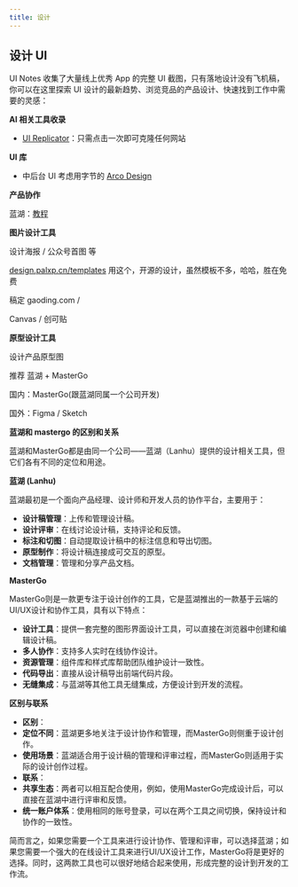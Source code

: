 ```yaml
---
title: 设计
---
```




## **设计 UI**

UI Notes 收集了大量线上优秀 App 的完整 UI 截图，只有落地设计没有飞机稿，你可以在这里探索 UI 设计的最新趋势、浏览竞品的产品设计、快速找到工作中需要的灵感：

**AI 相关工具收录**

- [UI Replicator](https://www.producthunt.com/posts/ui-replicator)：只需点击一次即可克隆任何网站

**UI 库**

- 中后台 UI 考虑用字节的 [Arco Design](https://arco.design/vue/docs/start)

**产品协作**

蓝湖：[教程](https://www.bilibili.com/video/BV1ag4y1W7ic/)

**图片设计工具**

设计海报 / 公众号首图 等

[design.palxp.cn/templates](https://design.palxp.cn/templates) 用这个，开源的设计，虽然模板不多，哈哈，胜在免费

稿定 gaoding.com /

Canvas /  创可贴

**原型设计工具**

设计产品原型图

推荐 蓝湖 + MasterGo

国内：MasterGo(跟蓝湖同属一个公司开发)

国外：Figma / Sketch

**蓝湖和 mastergo 的区别和关系**

蓝湖和MasterGo都是由同一个公司——蓝湖（Lanhu）提供的设计相关工具，但它们各有不同的定位和用途。

**蓝湖 (Lanhu)**

蓝湖最初是一个面向产品经理、设计师和开发人员的协作平台，主要用于：

- **设计稿管理**：上传和管理设计稿。
- **设计评审**：在线讨论设计稿，支持评论和反馈。
- **标注和切图**：自动提取设计稿中的标注信息和导出切图。
- **原型制作**：将设计稿连接成可交互的原型。
- **文档管理**：管理和分享产品文档。

**MasterGo**

MasterGo则是一款更专注于设计创作的工具，它是蓝湖推出的一款基于云端的UI/UX设计和协作工具，具有以下特点：

- **设计工具**：提供一套完整的图形界面设计工具，可以直接在浏览器中创建和编辑设计稿。
- **多人协作**：支持多人实时在线协作设计。
- **资源管理**：组件库和样式库帮助团队维护设计一致性。
- **代码导出**：直接从设计稿导出前端代码片段。
- **无缝集成**：与蓝湖等其他工具无缝集成，方便设计到开发的流程。

**区别与联系**

- **区别**：
- **定位不同**：蓝湖更多地关注于设计协作和管理，而MasterGo则侧重于设计创作。
- **使用场景**：蓝湖适合用于设计稿的管理和评审过程，而MasterGo则适用于实际的设计创作过程。
- **联系**：
- **共享生态**：两者可以相互配合使用，例如，使用MasterGo完成设计后，可以直接在蓝湖中进行评审和反馈。
- **统一账户体系**：使用相同的账号登录，可以在两个工具之间切换，保持设计和协作的一致性。

简而言之，如果您需要一个工具来进行设计协作、管理和评审，可以选择蓝湖；如果您需要一个强大的在线设计工具来进行UI/UX设计工作，MasterGo将是更好的选择。同时，这两款工具也可以很好地结合起来使用，形成完整的设计到开发的工作流。


